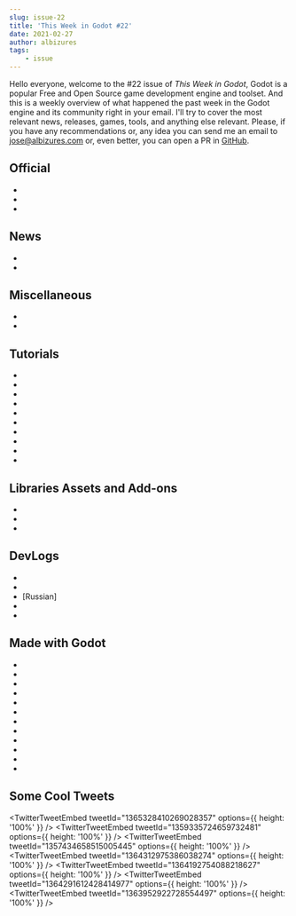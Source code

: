 ```yaml
---
slug: issue-22
title: 'This Week in Godot #22'
date: 2021-02-27
author: albizures
tags:
	- issue
---
```



Hello everyone, welcome to the #22 issue of _This Week in Godot_, Godot is a popular Free and Open Source game development engine and toolset. And this is a weekly overview of what happened the past week in the Godot engine and its community right in your email. I'll try to cover the most relevant news, releases, games, tools, and anything else relevant. Please, if you have any recommendations or, any idea you can send me an email to jose@albizures.com or, even better, you can open a PR in [GitHub](https://github.com/albizures/ThisWeekInGodot).

## Official

- <PostLink
  	label="Why isn't Godot an ECS-based game engine?"
  	link="https://godotengine.org/article/why-isnt-godot-ecs-based-game-engine"
  />
- <PostLink
  	label="Release candidate: Godot 3.2.4 RC 3"
  	link="https://godotengine.org/article/release-candidate-godot-3-2-4-rc-3"
  />
- <PostLink
  	type="youtube"
  	label="Godot Live Q&A with engine developers – February 2021"
  	link="https://www.youtube.com/watch?v=O4zaFFTyqm8"
  />

## News

- <PostLink
  	label="Gotm.io Jam #2 ($100 Prizes)"
  	link="https://itch.io/jam/gotm-jam-2"
  />
- <PostLink
  	label="New 'Godot Effects and Shaders' Discord Server"
  	link="https://twitter.com/qbieshay/status/1360205560717733893?s=19"
  />

## Miscellaneous

- <PostLink
  	label="Godotes - Changes"
  	link="https://godotes.com/issues/godotes-changes/"
  />
- <PostLink
  	label="Top 5 Weekly Games [E11] - GOTM JAM #1 - gotm.io"
  	link="https://www.youtube.com/watch?v=LQn2dDFBaMY"
  />

## Tutorials

- <PostLink
  	type="youtube"
  	source="https://github.com/RPicster/Godot-Collected-Thingies/tree/master/Noise-Generator-and-Shader-Examples"
  	label="How to use Noise Textures and create simple Shaders in Godot"
  	link="https://www.youtube.com/watch?v=IvOfx-kbqac"
  />
- <PostLink
  	type="youtube"
  	label="Godot 2D — Light in the Darkness (Tutorial)"
  	link="https://www.youtube.com/watch?v=PpMqg-GMInU"
  />
- <PostLink
  	type="article"
  	label="HowTo: A Simple Dialogue System in Godot"
  	link="https://worldeater-dev.itch.io/bittersweet-birthday/devlog/224241/howto-a-simple-dialogue-system-in-godot"
  />
- <PostLink
  	label="Use unit vectors to align standard grids to hex-grids"
  	link="https://www.reddit.com/r/godot/comments/lrb5ap/use_unit_vectors_to_align_standard_grids_to/"
  />
- <PostLink
  	type="youtube"
  	label="Make Your Menu Look Better with Tweens IN 5 MINUTES [How2Godot]"
  	link="https://www.youtube.com/watch?v=hEjtGoCZOY0&feature=emb_title"
  />
- <PostLink
  	type="youtube"
  	label="2D Dissolve Effect : Visual Shader"
  	link="https://youtu.be/dqGsgG_cH3E"
  />
- <PostLink
  	type="youtube"
  	source="https://github.com/trolog/GodotPaintBloodToTexture"
  	label="Paint blood realistically in 8mins like super meat boy"
  	link="https://youtu.be/HeLzvK5sK2M"
  />
- <PostLink
  	type="youtube"
  	label="Godot Stylized Clouds in 3 MINUTES"
  	link="https://www.youtube.com/watch?v=cJfbT1E4dkg"
  />
- <PostLink
  	type="youtube"
  	label="Introduction | Pong GDScript Basics | Ep 00"
  	link="https://www.youtube.com/watch?v=YrB-9zKYcac"
  />
- <PostLink
  	type="youtube"
  	label="Drag and Drop Inventory System | Godot Tutorial"
  	link="https://www.youtube.com/watch?v=dZYlwmBCziM"
  />

## Libraries Assets and Add-ons

- <PostLink
  	label="VHS and CRT monitor effect"
  	link="https://godotshaders.com/shader/vhs-and-crt-monitor-effect/"
  />
- <PostLink
  	source="https://github.com/technistguru/PixelDot"
  	label="PixelDot: godot plugin for making 2D sandbox games like Terraria and Starbound"
  	link="https://github.com/technistguru/PixelDot"
  />
- <PostLink
  	source="https://github.com/funexpected/godot-flash-module"
  	label="Godot Flash Plugin: add Adobe Animate animation support for Godot Engine"
  	link="https://github.com/funexpected/godot-flash-module"
  />

## DevLogs

- <PostLink
  	type="youtube"
  	label="Deadly Monsters, Hazards, Levels - Godot Devlog 05"
  	link="https://www.youtube.com/watch?v=QxlOc4I7D0w"
  />
- <PostLink
  	type="youtube"
  	label="When things go wrong: Keeping Sanity - Godot Steam Indie Game Devlog ep 5"
  	link="https://youtu.be/QmxMrSk0kvg"
  />
- [Russian] <PostLink
  type="youtube"
      label="Дневник разработки игры на Godot Engine || devlog#00"
      link="https://www.youtube.com/watch?v=1d3BSwM_uTU"
    />
- <PostLink
  	type="youtube"
  	label="Selfloss Devlog #1(ENG) - Game concept and story"
  	link="https://www.youtube.com/watch?v=XTmtofGM-TU"
  />
- <PostLink
  	type="youtube"
  	label="Going Native and Procedural Ingredients (Galactic Chef Devlog #4)"
  	link="https://www.youtube.com/watch?v=jRONlWZBkpo"
  />

## Made with Godot

- <PostLink
  	type="youtube"
  	source="https://github.com/RodZill4/material-maker"
  	label="Getting Started with Material Maker 0.94"
  	link="https://youtu.be/mSuyrsJSZ_o"
  />
- <PostLink
  	label="Conway's interesting game of life"
  	link="https://pixel42.itch.io/conways-game-of-life-mini-editor"
  />
- <PostLink
  	label="Island Artist: an exploration painting game"
  	link="https://t-studio-games.itch.io/island-artist"
  />
- <PostLink
  	label="Luck be a Landlord: a roguelike deckbuilder"
  	link="https://trampolinetales.itch.io/luck-be-a-landlord"
  />
- <PostLink
  	label="Mahjong Single: a free mahjong solitaire game"
  	link="https://poqxert.itch.io/mahjong-single"
  />
- <PostLink label="ColoRise" link="https://selinadev.itch.io/colorise" />
- <PostLink
  	label="Moon Runner"
  	link="https://onigame-team.itch.io/moon-runner"
  />
- <PostLink
  	label="Hack Grid: a puzzle game & love letter to DOS gaming"
  	link="https://store.steampowered.com/app/1543290/Hack_Grid/"
  />
- <PostLink
  	label="Tetris with Physics"
  	link="https://trashydevy.itch.io/tetris-with-physics"
  />
- <PostLink
  	label="Dimension Tension: a game about Dimension Swapping"
  	link="https://gotm.io/splendiddog/dimensiontension"
  />
- <PostLink
  	label="Malbots Begone: a falling-blocks puzzle game"
  	link="https://gotm.io/haitouch/malbots"
  />
- <PostLink
  	label="ColorPalettizer: Create color palette using node system that allows generating gradients with curves"
  	link="https://gotm.io/nezvers/colorpalettizer"
  />

## Some Cool Tweets

<TwitterTweetEmbed tweetId="1365328410269028357" options={{ height: '100%' }} />
<TwitterTweetEmbed tweetId="1359335724659732481" options={{ height: '100%' }} />
<TwitterTweetEmbed tweetId="1357434658515005445" options={{ height: '100%' }} />
<TwitterTweetEmbed tweetId="1364312975386038274" options={{ height: '100%' }} />
<TwitterTweetEmbed tweetId="1364192754088218627" options={{ height: '100%' }} />
<TwitterTweetEmbed tweetId="1364291612428414977" options={{ height: '100%' }} />
<TwitterTweetEmbed tweetId="1363952922728554497" options={{ height: '100%' }} />
